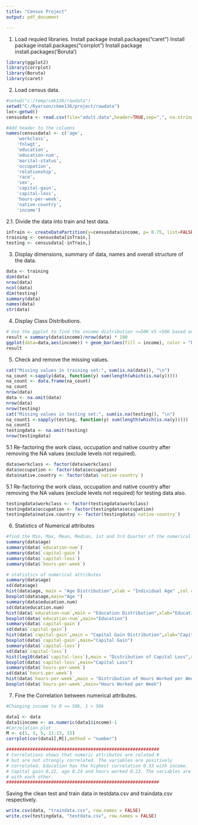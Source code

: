 ---
title: "Census Project"
output: pdf_document

---
1. Load requied libraries.
Install package install.packages("caret")
Install package install.packages("corrplot")
Install package install.packages('Boruta')


```{r library}
library(ggplot2)
library(corrplot)
library(Boruta)
library(caret)
```

2. Load census data.
```{r census}
#setwd("c:/temp/cmk136/rawdata")
setwd("C:/Ryerson/ckme136/project/rawdata")
loc<-getwd()
censusdata <- read.csv(file="adult.data",header=TRUE,sep=",", na.string = "?")

#Add header to the columns
names(censusdata) <- c('age',
    'workclass',
    'fnlwgt',
    'education',
    'education-num',
    'marital-status',
    'occupation',
    'relationship',
    'race',
    'sex',
    'capital-gain',
    'capital-loss',
    'hours-per-week',
    'native-country',
    'income')
```

2.1. Divide the data into train and test data. 
```{r}
inTrain <- createDataPartition(y=censusdata$income, p= 0.75, list=FALSE)
training <- censusdata[inTrain,]
testing <- censusdata[-inTrain,]
```


3. Display dimensions, summary of data, names and overall structure of the data.

```{r }
data <- training
dim(data)
nrow(data)
ncol(data)
dim(testing)
summary(data)
names(data)
str(data)
```


4. Display Class Distributions.
```{r}
# Use the ggplot to find the income distribution <=50K VS >50K based on the training data
result = summary(data$income)/nrow(data) * 100
ggplot(data=data,aes(income)) + geom_bar(aes(fill = income), color = "black")
result 
```


5. Check and remove the missing values.

```{r}
cat("Missing values in training set:", sum(is.na(data)), "\n")
na_count <-sapply(data, function(y) sum(length(which(is.na(y)))))
na_count <- data.frame(na_count)
na_count
nrow(data)
data <- na.omit(data)
nrow(data)
nrow(testing)
cat("Missing values in testing set:", sum(is.na(testing)), "\n")
na_count1 <-sapply(testing, function(y) sum(length(which(is.na(y)))))
na_count1
testingdata <- na.omit(testing)
nrow(testingdata)

```
5.1 Re-factoring the work class, occupation and native country after removing the NA values (exclude levels not required).

```{r}

data$workclass <- factor(data$workclass)
data$occupation <- factor(data$occupation)
data$native.country <- factor(data$`native-country`)
```

5.1 Re-factoring the work class, occupation and native country after removing the NA values (exclude levels not required) for testing data also.
```{r}

testingdata$workclass <- factor(testingdata$workclass)
testingdata$occupation <- factor(testingdata$occupation)
testingdata$native.country <- factor(testingdata$`native-country`)
```



6. Statistics of Numerical attributes

```{r}

#find the Min, Max, Mean, Median, 1st and 3rd Quarter of the numerical attributes
summary(data$age)
summary(data$`education-num`)
summary(data$`capital-gain`)
summary(data$`capital-loss`)
summary(data$`hours-per-week`)

# statistics of numerical attributes
summary(data$age)
sd(data$age)
hist(data$age, main = "Age Distribution",xlab = "Individual Age" ,col ="blue")
boxplot(data$age,main="Age ")
summary(data$education.num)
sd(data$education.num)
hist(data$`education-num`,main = "Education Distribution",xlab="Education in Years (yrs)",col = "blue")
boxplot(data$`education-num`,main="Education")
summary(data$`capital-gain`)
sd(data$`capital-gain`)
hist(data$`capital-gain`,main = "Capital Gain Distribution",xlab="Capital Gain",col = "blue")
boxplot(data$`capital-gain`,main="Capital Gain")
summary(data$`capital-loss`)
sd(data$`capital-loss`)
hist(log10(data$`capital-loss`),main = "Distribution of Capital Loss",xlab="Capital Loss",col = "blue")
boxplot(data$`capital-loss`,main="Capital Loss")
summary(data$`hours-per-week`)
sd(data$`hours.per.week`)
hist(data$`hours-per-week`,main = "Distribution of Hours Worked per Week",xlab="Hours worked per week",col = "blue")
boxplot(data$`hours-per-week`,main="Hours Worked per Week")

```

7. Fine the Correlation between numerical attributes.

```{r}
#Changing income to 0 <= 50k, 1 > 50k

data1 <- data
data1$income <- as.numeric(data1$income)-1
#Correlation plot
M <- c(1, 3, 5, 11:13, 15)
corrplot(cor(data1[,M]),method = "number")

##########################################################
# Correlations shows that numeric attributes are related #
# but are not strongly correlated. The variables are positively
# correlated. Education has the highest correlation 0.33 with income.
# Capital gain 0.22, age 0.24 and hours worked 0.23. The variables are positively correlted 
# with each other.
##########################################################
```

Saving the clean test and train data  in testdata.csv and traindata.csv respectively.
```{r}
write.csv(data, "traindata.csv", row.names = FALSE)
write.csv(testingdata, "testdata.csv", row.names = FALSE)
```

